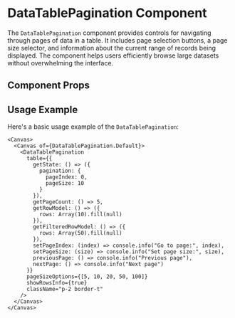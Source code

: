 

<Meta of={DataTablePagination} />

# DataTablePagination Component

The `DataTablePagination` component provides controls for navigating through pages of data in a table. It includes page selection buttons, a page size selector, and information about the current range of records being displayed. The component helps users efficiently browse large datasets without overwhelming the interface.

## Component Props

<Canvas of={DataTablePagination.Default} />

<Controls />

## Usage Example

Here's a basic usage example of the `DataTablePagination`:

```tsx
<Canvas>
  <Canvas of={DataTablePagination.Default}>
    <DataTablePagination
      table={{
        getState: () => ({
          pagination: {
            pageIndex: 0,
            pageSize: 10
          }
        }),
        getPageCount: () => 5,
        getRowModel: () => ({
          rows: Array(10).fill(null)
        }),
        getFilteredRowModel: () => ({
          rows: Array(50).fill(null)
        }),
        setPageIndex: (index) => console.info("Go to page:", index),
        setPageSize: (size) => console.info("Set page size:", size),
        previousPage: () => console.info("Previous page"),
        nextPage: () => console.info("Next page")
      }}
      pageSizeOptions={[5, 10, 20, 50, 100]}
      showRowsInfo={true}
      className="p-2 border-t"
    />
  </Canvas>
</Canvas>
``` 